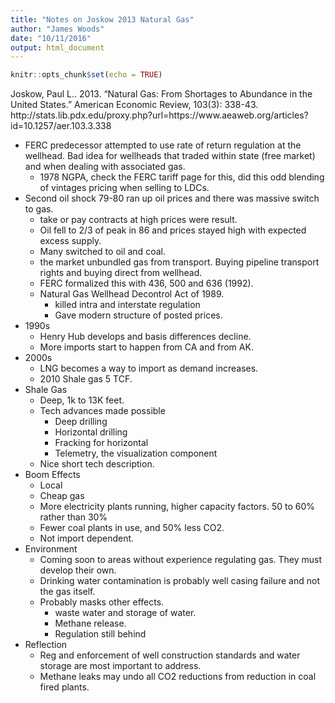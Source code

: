 ```yaml
---
title: "Notes on Joskow 2013 Natural Gas"
author: "James Woods"
date: "10/11/2016"
output: html_document
---
```


```r
knitr::opts_chunk$set(echo = TRUE)
```

Joskow, Paul L.. 2013. "Natural Gas: From Shortages to Abundance in the United States." American Economic Review, 103(3): 338-43. http://stats.lib.pdx.edu/proxy.php?url=https://www.aeaweb.org/articles?id=10.1257/aer.103.3.338


+ FERC predecessor attempted to use rate of return regulation at the wellhead.  Bad idea for wellheads that traded within state (free market) and when dealing with associated gas.
    + 1978 NGPA, check the FERC tariff page for this, did this odd blending of vintages pricing when selling to LDCs.
    
+ Second  oil shock 79-80 ran up oil prices and there was massive switch to gas.
    + take or pay contracts at high prices were result.
    + Oil fell to 2/3 of peak in 86 and prices stayed high with expected excess supply.
    + Many switched to oil and coal.
    + the market unbundled gas from transport. Buying pipeline transport rights and buying direct from wellhead.
    + FERC formalized this with 436, 500 and 636 (1992).
    + Natural Gas Wellhead Decontrol Act of 1989.
        + killed intra and interstate regulation 
        + Gave modern structure of posted prices.
+ 1990s
    + Henry Hub develops and basis differences decline.
    + More imports start to happen from CA and from AK.
+ 2000s
    + LNG becomes a way to import as demand increases.
    + 2010 Shale gas 5 TCF.
+ Shale Gas
    + Deep, 1k to 13K feet.
    + Tech advances made possible
        + Deep drilling
        + Horizontal drilling
        + Fracking for horizontal
        + Telemetry, the visualization component
    + Nice short tech description.
+ Boom Effects
    + Local
    + Cheap gas
    + More electricity plants running, higher capacity factors. 50 to 60% rather than 30%
    + Fewer coal plants in use, and 50% less CO2.
    + Not import dependent.
+ Environment
    + Coming soon to areas without experience regulating gas.  They must develop their own.
    + Drinking water contamination is probably well casing failure and not the gas itself.
    + Probably masks other effects.
        + waste water and storage of water.
        + Methane release.
        + Regulation still behind
        
        
+ Reflection
    + Reg and enforcement of well construction standards and water storage are most important to address.
    + Methane leaks may undo all CO2 reductions from reduction in coal fired plants.